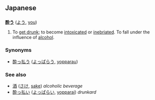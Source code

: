 == Japanese ==
=== {{t1verb}} ===
'''[[酔]]う''' ([[よう]], [[you]])

# To [[get drunk]]; to become [[intoxicated]] or [[inebriated]].  To fall under the influence of [[alcohol]].

=== Synonyms ===
* [[酔っ払う]] ([[よっぱらう]], [[yopparau]])
*: {{syndiff|酔っ払う}}

=== See also ===
* [[酒]] ([[さけ]], [[sake]]) ''alcoholic beverage''
* [[酔っ払い]] ([[よっぱらい]], [[yopparai]]) ''drunkard''